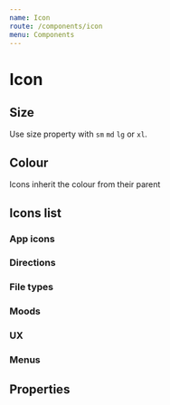 ```yaml
---
name: Icon
route: /components/icon
menu: Components
---
```



# Icon

## Size

Use size property with `sm` `md` `lg` or `xl`.

<Playground>
  <Icon name="twitter" size="sm" />
  <Icon name="twitter" size="md" />
  <Icon name="twitter" size="lg" />
  <Icon name="twitter" size="xl" />
</Playground>

## Colour

Icons inherit the colour from their parent

<Playground>
  <div style={{ display: 'flex' }}>
    <div style={{ color: 'blue' }}>
      <Icon name="twitter" size="xl" />
    </div>
    <div style={{ color: 'orange' }}>
      <Icon name="twitter" size="xl" />
    </div>
    <div style={{ color: 'green' }}>
      <Icon name="twitter" size="xl" />
    </div>
  </div>
</Playground>

## Icons list

### App icons

<Playground>
  <Icon name="twitter" />
  <Icon name="youtube" />
  <Icon name="facebook" />
  <Icon name="linkedin" />
  <Icon name="instagram" />
  <Icon name="github" />
  <Icon name="stackoverflow" />
  <Icon name="dribbble" />
  <Icon name="behance" />
  <Icon name="xing" />
</Playground>

### Directions

<Playground>
  <Icon name="up" />
  <Icon name="down" />
  <Icon name="left" />
  <Icon name="right" />
</Playground>

### File types

<Playground>
  <Icon name="offer_status" />
  <Icon name="cover_letter" />
  <Icon name="resume" />
  <Icon name="questions" />
</Playground>

### Moods

<Playground>
  <Icon name="negative" />
  <Icon name="positive" />
</Playground>

### UX

<Playground>
  <Icon name="pencil" />
  <Icon name="create" />
  <Icon name="filters" />
  <Icon name="details" />
  <Icon name="thumbup" />
  <Icon name="male" />
  <Icon name="female" />
  <Icon name="origine" />
  <Icon name="phone" />
  <Icon name="mic" />
  <Icon name="crown" />
  <Icon name="sun" />
  <Icon name="reset" />
  <Icon name="gear" />
  <Icon name="search" />
  <Icon name="calendar" />
  <Icon name="cross" />
  <Icon name="heart" />
  <Icon name="megaphone" />
  <Icon name="calcul" />
  <Icon name="marketplace" />
  <Icon name="compass" />
  <Icon name="shield" />
  <Icon name="tree" />
  <Icon name="actions" />
  <Icon name="coffee" />
  <Icon name="update" />
  <Icon name="language" />
  <Icon name="book" />
  <Icon name="computer" />
  <Icon name="chevron" />
  <Icon name="pizza" />
  <Icon name="spanner" />
  <Icon name="flag" />
  <Icon name="ats" />
  <Icon name="microship" />
  <Icon name="paperplane" />
  <Icon name="location" />
  <Icon name="settings" />
  <Icon name="department" />
  <Icon name="target" />
  <Icon name="stackserver" />
  <Icon name="money" />
  <Icon name="email" />
  <Icon name="bulb" />
  <Icon name="source" />
  <Icon name="piechart" />
  <Icon name="candidate_status" />
  <Icon name="welcome_home" />
  <Icon name="map" />
  <Icon name="tag" />
  <Icon name="external_link" />
  <Icon name="hashtag" />
  <Icon name="handshake" />
  <Icon name="camera" />
  <Icon name="basketball" />
  <Icon name="lock" />
  <Icon name="special_pipeline" />
  <Icon name="hard_hat" />
  <Icon name="music" />
  <Icon name="archive" />
  <Icon name="employer_branding" />
  <Icon name="print" />
  <Icon name="mountain" />
  <Icon name="dish" />
  <Icon name="delete" />
</Playground>

### Menus

<Playground>
  <Icon name="bulk" />
</Playground>

## Properties

<PropsTable of={Icon} />
